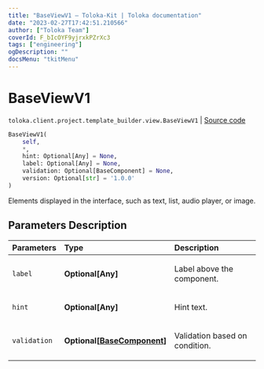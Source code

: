 ```yaml
---
title: "BaseViewV1 — Toloka-Kit | Toloka documentation"
date: "2023-02-27T17:42:51.210566"
author: ["Toloka Team"]
coverId: F_bIcOYF9yjrxkPZrXc3
tags: ["engineering"]
ogDescription: ""
docsMenu: "tkitMenu"
---
```


# BaseViewV1
`toloka.client.project.template_builder.view.BaseViewV1` | [Source code](https://github.com/Toloka/toloka-kit/blob/v1.1.4/src/client/project/template_builder/view.py#L52)

```python
BaseViewV1(
    self,
    *,
    hint: Optional[Any] = None,
    label: Optional[Any] = None,
    validation: Optional[BaseComponent] = None,
    version: Optional[str] = '1.0.0'
)
```

Elements displayed in the interface, such as text, list, audio player, or image.

## Parameters Description

| Parameters | Type | Description |
| :----------| :----| :-----------|
`label`|**Optional\[Any\]**|<p>Label above the component.</p>
`hint`|**Optional\[Any\]**|<p>Hint text.</p>
`validation`|**Optional\[[BaseComponent](/docs/toloka-kit/reference/toloka.client.project.template_builder.base.BaseComponent)\]**|<p>Validation based on condition.</p>